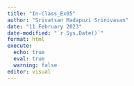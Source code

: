 ```yaml
---
title: "In-Class_Ex05"
author: "Srivatsan Madapuzi Srinivasan"
date: "11 February 2023"
date-modified: "`r Sys.Date()`"
format: html
execute: 
  echo: true
  eval: true
  warning: false
editor: visual
---
```

